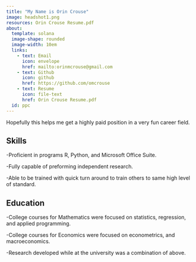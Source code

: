 ```yaml
---
title: "My Name is Orin Crouse"
image: headshot1.png
resources: Orin Crouse Resume.pdf
about:
  template: solana
  image-shape: rounded
  image-width: 10em
  links: 
    - text: Email
      icon: envelope
      href: mailto:orinmcrouse@gmail.com
    - text: Github
      icon: github
      href: https://github.com/omcrouse
    - text: Resume
      icon: file-text
      href: Orin Crouse Resume.pdf
  id: ppc
---
```



Hopefully this helps me get a highly paid position in a very fun career field.

## Skills
 
-Proficient in programs R, Python, and Microsoft Office Suite.

-Fully capable of preforming independent research.

-Able to be trained with quick turn around to train others to same high level of standard.

## Education
-College courses for Mathematics were focused on statistics, regression, and applied programming.

-College courses for Economics were focused on econometrics, and macroeconomics.

-Research developed while at the university was a combination of above.
